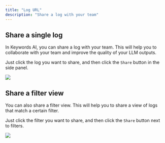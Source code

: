 ```yaml
---
title: "Log URL"
description: "Share a log with your team"
---
```


## Share a single log
In Keywords AI, you can share a log with your team. This will help you to collaborate with your team and improve the quality of your LLM outputs.

Just click the log you want to share, and then click the `Share` button in the side panel.
<Frame>
<img src="https://keywordsai-static.s3.us-east-1.amazonaws.com/docs/observability/log-share.png" />
</Frame>

## Share a filter view
You can also share a filter view. This will help you to share a view of logs that match a certain filter.

Just click the filter you want to share, and then click the `Share` button next to filters.

<Frame>
<img src="https://keywordsai-static.s3.us-east-1.amazonaws.com/docs/observability/filter-view-share.png" />
</Frame>
